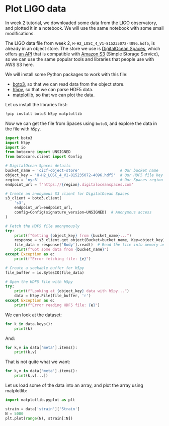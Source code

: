 # Plot LIGO data

In week 2 tutorial, we downloaded some data from the LIGO observatory,
and plotted it in a notebook.  We will use the same notebook with some
small modifications.

The LIGO data file from week 2, `H-H2_LOSC_4_V1-815235072-4096.hdf5`,
is already in an object store.  The store we use is [DigitalOcean
Spaces][do-spaces], which offers [an API][aws-s3-api] that is
compatible with [Amazon S3][aws-s3] (Simple Storage Service), so we
can use the same popular tools and libraries that people use with AWS
S3 here.

[do-spaces]: https://www.digitalocean.com/products/spaces
[aws-s3]: https://aws.amazon.com/s3/
[aws-s3-api]: https://docs.aws.amazon.com/AmazonS3/latest/API/Welcome.html

We will install some Python packages to work with this file:

- [boto3], so that we can read data from the object store.
- [h5py], so that we can parse HDF5 data.
- [matplotlib], so that we can plot the data.

[boto3]: https://pypi.org/project/boto3/
[h5py]: https://pypi.org/project/h5py/
[matplotlib]: https://pypi.org/project/matplotlib/

Let us install the libraries first:

```python
!pip install boto3 h5py matplotlib
```

Now we can get the file from Spaces using `boto3`, and explore the
data in the file with `h5py`.

```python
import boto3
import h5py
import io
from botocore import UNSIGNED
from botocore.client import Config

# DigitalOcean Spaces details
bucket_name = 'cicf-object-store'                  # Our bucket name
object_key = 'H-H2_LOSC_4_V1-815235072-4096.hdf5'  # Our HDF5 file key
region = 'nyc3'                                    # Our Spaces region
endpoint_url = f'https://{region}.digitaloceanspaces.com'

# Create an anonymous S3 client for DigitalOcean Spaces
s3_client = boto3.client(
    's3',
    endpoint_url=endpoint_url,
    config=Config(signature_version=UNSIGNED)  # Anonymous access
)

# Fetch the HDF5 file anonymously
try:
    print(f"Getting {object_key} from {bucket_name}...")
    response = s3_client.get_object(Bucket=bucket_name, Key=object_key)
    file_data = response['Body'].read()  # Read the file into memory as bytes
    print(f"Got some data from {bucket_name}")
except Exception as e:
    print(f"Error fetching file: {e}")

# Create a seekable buffer for h5py
file_buffer = io.BytesIO(file_data)

# Open the HDF5 file with h5py
try:
    print(f"Looking at {object_key} data with h5py...")
    data = h5py.File(file_buffer, 'r')
except Exception as e:
    print(f"Error reading HDF5 file: {e}")
```

We can look at the dataset:

```python
for k in data.keys():
    print(k)
```

And:

```python
for k,v in data['meta'].items():
    print(k,v)
```

That is not quite what we want:

```python
for k,v in data['meta'].items():
    print(k,v[...])
```

Let us load some of the data into an array, and plot the array using
matplotlib:

```python
import matplotlib.pyplot as plt

strain = data['strain']['Strain']
N = 5000
plt.plot(range(N), strain[:N])
```
